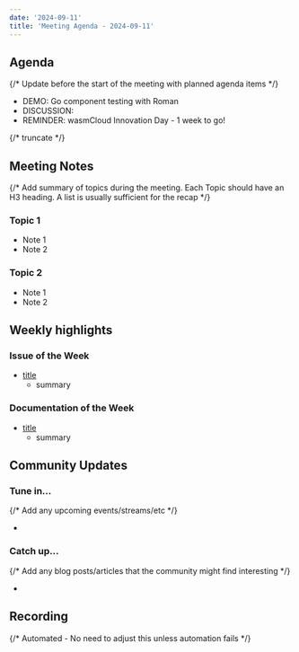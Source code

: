 ```yaml
---
date: '2024-09-11'
title: 'Meeting Agenda - 2024-09-11'
---
```


## Agenda

{/* Update before the start of the meeting with planned agenda items */}

- DEMO: Go component testing with Roman
- DISCUSSION: 
- REMINDER: wasmCloud Innovation Day - 1 week to go!

{/* truncate */}

## Meeting Notes

{/* Add summary of topics during the meeting. Each Topic should have an H3 heading. A list is usually sufficient for the recap */}

### Topic 1

- Note 1
- Note 2

### Topic 2

- Note 1
- Note 2

## Weekly highlights

### Issue of the Week

- [title](https://github.com/wasmcloud/wasmcloud/issues/)
  - summary

### Documentation of the Week

- [title](/docs/intro)
  - summary

## Community Updates

### Tune in…

{/* Add any upcoming events/streams/etc */}

-

### Catch up…

{/* Add any blog posts/articles that the community might find interesting */}

-

## Recording

{/* Automated - No need to adjust this unless automation fails */}

<YouTube url="https://www.youtube.com/watch?v=pYKh27SfwDc" />
